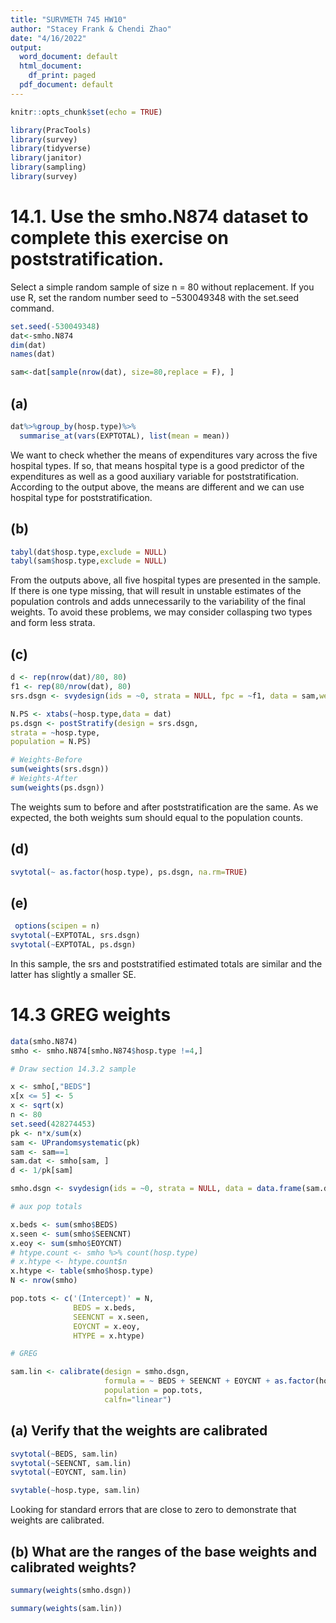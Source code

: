 ---
title: "SURVMETH 745 HW10"
author: "Stacey Frank & Chendi Zhao"
date: "4/16/2022"
output:
  word_document: default
  html_document:
    df_print: paged
  pdf_document: default
---

```{r setup, include=FALSE}
knitr::opts_chunk$set(echo = TRUE)
```

```{r include=FALSE}
library(PracTools)
library(survey)
library(tidyverse)
library(janitor)
library(sampling)
library(survey)
```

# 14.1. Use the smho.N874 dataset to complete this exercise on poststratification.
Select a simple random sample of size n = 80 without replacement.
If you use R, set the random number seed to −530049348 with the set.seed
command.
```{r}
set.seed(-530049348)
dat<-smho.N874
dim(dat)
names(dat)

sam<-dat[sample(nrow(dat), size=80,replace = F), ]

```
## (a) 
```{r}
dat%>%group_by(hosp.type)%>%
  summarise_at(vars(EXPTOTAL), list(mean = mean))
```
We want to check whether the means of expenditures vary across the five hospital types. If so, that means hospital type is a good predictor of the expenditures as well as a good auxiliary variable for poststratification. 
According to the output above, the means are different and we can use hospital type for poststratification.


## (b)
```{r}
tabyl(dat$hosp.type,exclude = NULL)
tabyl(sam$hosp.type,exclude = NULL)
```
From the outputs above, all five hospital types are presented in the sample. If there is one type missing, that will result in unstable estimates of the population controls and adds unnecessarily
to the variability of the final weights. To avoid these problems, we may consider collasping two types and form less strata.

## (c) 
```{r}
d <- rep(nrow(dat)/80, 80)
f1 <- rep(80/nrow(dat), 80)
srs.dsgn <- svydesign(ids = ~0, strata = NULL, fpc = ~f1, data = sam,weights = ~d)

N.PS <- xtabs(~hosp.type,data = dat)
ps.dsgn <- postStratify(design = srs.dsgn,
strata = ~hosp.type,
population = N.PS)

# Weights-Before
sum(weights(srs.dsgn))
# Weights-After
sum(weights(ps.dsgn))
```
The weights sum to before and after poststratification are the same. As we expected, the both weights sum should equal to the population
counts.

## (d)
```{r}
svytotal(~ as.factor(hosp.type), ps.dsgn, na.rm=TRUE)
```
## (e) 
```{r}
 options(scipen = n)
svytotal(~EXPTOTAL, srs.dsgn)
svytotal(~EXPTOTAL, ps.dsgn)
```
In this sample, the srs and poststratified estimated totals
are similar and the latter has slightly a smaller SE.

# 14.3 GREG weights

```{r}
data(smho.N874)
smho <- smho.N874[smho.N874$hosp.type !=4,]

# Draw section 14.3.2 sample

x <- smho[,"BEDS"]
x[x <= 5] <- 5
x <- sqrt(x)
n <- 80
set.seed(428274453)
pk <- n*x/sum(x)
sam <- UPrandomsystematic(pk)
sam <- sam==1
sam.dat <- smho[sam, ]
d <- 1/pk[sam]

smho.dsgn <- svydesign(ids = ~0, strata = NULL, data = data.frame(sam.dat), weights = ~d)

# aux pop totals

x.beds <- sum(smho$BEDS)
x.seen <- sum(smho$SEENCNT)
x.eoy <- sum(smho$EOYCNT)
# htype.count <- smho %>% count(hosp.type)
# x.htype <- htype.count$n
x.htype <- table(smho$hosp.type)
N <- nrow(smho)

pop.tots <- c('(Intercept)' = N, 
              BEDS = x.beds, 
              SEENCNT = x.seen, 
              EOYCNT = x.eoy, 
              HTYPE = x.htype)

# GREG

sam.lin <- calibrate(design = smho.dsgn,
                     formula = ~ BEDS + SEENCNT + EOYCNT + as.factor(hosp.type), 
                     population = pop.tots,
                     calfn="linear")

```

## (a) Verify that the weights are calibrated

```{r}

svytotal(~BEDS, sam.lin)
svytotal(~SEENCNT, sam.lin)
svytotal(~EOYCNT, sam.lin)

svytable(~hosp.type, sam.lin)
```

Looking for standard errors that are close to zero to demonstrate that weights are calibrated. 

## (b) What are the ranges of the base weights and calibrated weights?

```{r}

summary(weights(smho.dsgn))

summary(weights(sam.lin))

```

